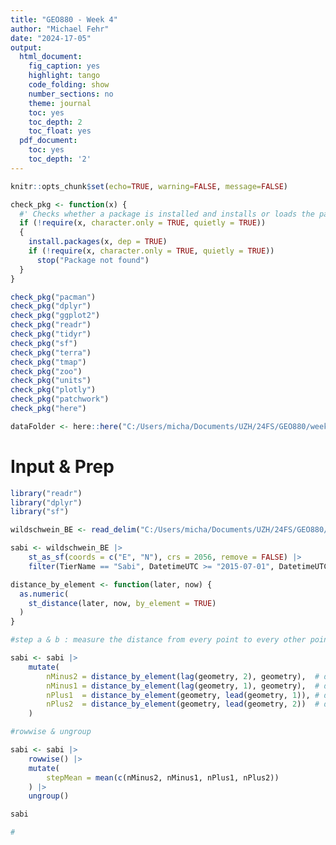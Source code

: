 ```yaml
---
title: "GEO880 - Week 4"
author: "Michael Fehr"
date: "2024-17-05"
output:
  html_document:
    fig_caption: yes
    highlight: tango
    code_folding: show
    number_sections: no
    theme: journal
    toc: yes
    toc_depth: 2
    toc_float: yes
  pdf_document:
    toc: yes
    toc_depth: '2'
---
```



```r
knitr::opts_chunk$set(echo=TRUE, warning=FALSE, message=FALSE)

```


```r

check_pkg <- function(x) {
  #' Checks whether a package is installed and installs or loads the package
  if (!require(x, character.only = TRUE, quietly = TRUE))
  {
    install.packages(x, dep = TRUE)
    if (!require(x, character.only = TRUE, quietly = TRUE))
      stop("Package not found")
  }
}

check_pkg("pacman")
check_pkg("dplyr")
check_pkg("ggplot2")
check_pkg("readr")
check_pkg("tidyr")
check_pkg("sf")
check_pkg("terra")
check_pkg("tmap")
check_pkg("zoo")
check_pkg("units")
check_pkg("plotly")
check_pkg("patchwork")
check_pkg("here")

dataFolder <- here::here("C:/Users/micha/Documents/UZH/24FS/GEO880/week4")   # Data folder
```

# Input & Prep
```r

library("readr")
library("dplyr")
library("sf")

wildschwein_BE <- read_delim("C:/Users/micha/Documents/UZH/24FS/GEO880/week4/Exercise4/wildschwein_BE_2056.csv", ",")

sabi <- wildschwein_BE |>
    st_as_sf(coords = c("E", "N"), crs = 2056, remove = FALSE) |>
    filter(TierName == "Sabi", DatetimeUTC >= "2015-07-01", DatetimeUTC < "2015-07-03")

distance_by_element <- function(later, now) {
  as.numeric(
    st_distance(later, now, by_element = TRUE)
  )
}

#step a & b : measure the distance from every point to every other point

sabi <- sabi |>
    mutate(
        nMinus2 = distance_by_element(lag(geometry, 2), geometry),  # distance to pos -30 minutes
        nMinus1 = distance_by_element(lag(geometry, 1), geometry),  # distance to pos -15 minutes
        nPlus1  = distance_by_element(geometry, lead(geometry, 1)), # distance to pos +15 mintues
        nPlus2  = distance_by_element(geometry, lead(geometry, 2))  # distance to pos +30 minutes
    )

#rowwise & ungroup

sabi <- sabi |>
    rowwise() |>
    mutate(
        stepMean = mean(c(nMinus2, nMinus1, nPlus1, nPlus2))
    ) |>
    ungroup()

sabi

#
```

